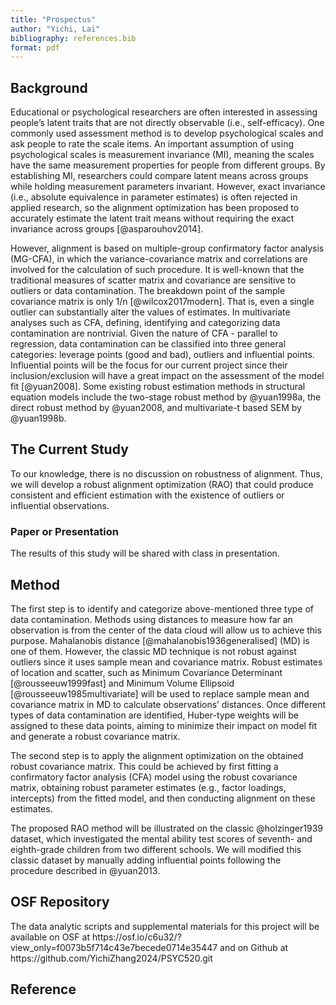 ```yaml
---
title: "Prospectus"
author: "Yichi, Lai"
bibliography: references.bib
format: pdf
---
```


## Background

Educational or psychological researchers are often interested in assessing people's latent traits that are not directly observable (i.e., self-efficacy). One commonly used assessment method is to develop psychological scales and ask people to rate the scale items. An important assumption of using psychological scales is measurement invariance (MI), meaning the scales have the same measurement properties for people from different groups. By establishing MI, researchers could compare latent means across groups while holding measurement parameters invariant. However, exact invariance (i.e., absolute equivalence in parameter estimates) is often rejected in applied research, so the alignment optimization has been proposed to accurately estimate the latent trait means without requiring the exact invariance across groups [@asparouhov2014]. 

<!-- Specifically, alignment automates the MI analysis by minimizing a loss function that captures the amount of measurement noninvariance across items and groups -->

However, alignment is based on multiple-group confirmatory factor analysis (MG-CFA), in which the variance-covariance matrix and correlations are involved for the calculation of such procedure. It is well-known that the traditional measures of scatter matrix and covariance are sensitive to outliers or data contamination. The breakdown point of the sample covariance matrix is only 1/n [@wilcox2017modern]. That is, even a single outlier can substantially alter the values of estimates. In multivariate analyses such as CFA, defining, identifying and categorizing data contamination are nontrivial. Given the nature of CFA - parallel to regression, data contamination can be classified into three general categories: leverage points (good and bad), outliers and influential points. Influential points will be the focus for our current project since their inclusion/exclusion will have a great impact on the assessment of the model fit [@yuan2008]. Some existing robust estimation methods in structural equation models include the two-stage robust method by @yuan1998a, the direct robust method by @yuan2008, and multivariate-t based SEM by @yuan1998b.  

## The Current Study

To our knowledge, there is no discussion on robustness of alignment. Thus, we will develop a robust alignment optimization (RAO) that could produce consistent and efficient estimation with the existence of outliers or influential observations. 

### Paper or Presentation

The results of this study will be shared with class in presentation.

## Method

The first step is to identify and categorize above-mentioned three type of data contamination. Methods using distances to measure how far an observation is from the center of the data cloud will allow us to achieve this purpose. Mahalanobis distance [@mahalanobis1936generalised] (MD) is one of them. However, the classic MD technique is not robust against outliers since it uses sample mean and covariance matrix. Robust estimates of location and scatter, such as Minimum Covariance Determinant [@rousseeuw1999fast] and Minimum Volume Ellipsoid [@rousseeuw1985multivariate] will be used to replace sample mean and covariance matrix in MD to calculate observations' distances. Once different types of data contamination are identified, Huber-type weights will be assigned to these data points, aiming to minimize their impact on model fit and generate a robust covariance matrix.

The second step is to apply the alignment optimization on the obtained robust covariance matrix. This could be achieved by first fitting a confirmatory factor analysis (CFA) model using the robust covariance matrix, obtaining robust parameter estimates (e.g., factor loadings, intercepts) from the fitted model, and then conducting alignment on these estimates. 

The proposed RAO method will be illustrated on the classic @holzinger1939 dataset, which investigated the mental ability test scores of seventh- and eighth-grade children from two different schools. We will modified this classic dataset by manually adding influential points following the procedure described in @yuan2013. 

## OSF Repository

The data analytic scripts and supplemental materials for this project will be available on OSF at https://osf.io/c6u32/?view_only=f0073b5f714c43e7becede0714e35447 and on Github at https://github.com/YichiZhang2024/PSYC520.git

## Reference
